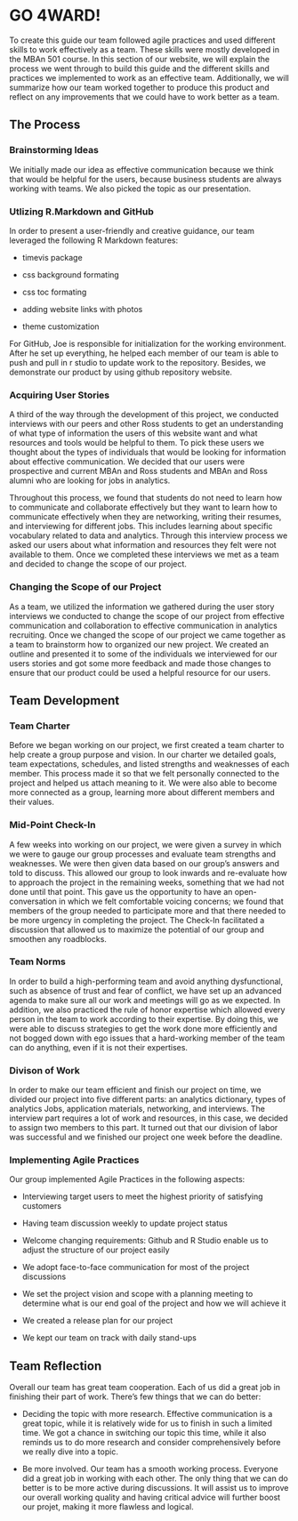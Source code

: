 # GO 4WARD!{#4}

To create this guide our team followed agile practices and used different skills to work effectively as a team. These skills were mostly developed in the MBAn 501 course. In this section of our website, we will explain the process we went through to build this guide and the different skills and practices we implemented to work as an effective team. Additionally, we will summarize how our team worked together to produce this product and reflect on any improvements that we could have to work better as a team. 

## The Process
### Brainstorming Ideas

We initially made our idea as effective communication because we think that would be helpful for the users, because business students are always working with teams. We also picked the topic as our presentation. 

### Utlizing R.Markdown and GitHub
In order to present a user-friendly and creative guidance, our team leveraged the following R Markdown features:

+ timevis package

+ css background formating

+ css toc formating

+ adding website links with photos

+ theme customization

For GitHub, Joe is responsible for initialization for the working environment. After he set up everything, he helped each member of our team is able to push and pull in r studio to update work to the repository. Besides, we demonstrate our product by using github repository website.

### Acquiring User Stories 
 A third of the way through the development of this project, we conducted interviews with our peers and other Ross students to get an understanding of what type of information the users of this website want and what resources and tools would be helpful to them. To pick these users we thought about the types of individuals that would be looking for information about effective communication. We decided that our users were prospective and current MBAn and Ross students and MBAn and Ross alumni who are looking for jobs in analytics. 
 
Throughout this process, we found that students do not need to learn how to communicate and collaborate effectively but they want to learn how to communicate effectively when they are networking, writing their resumes, and interviewing for different jobs. This includes learning about specific vocabulary related to data and analytics. Through this interview process we asked our users about what information and resources they felt were not available to them. Once we completed these interviews we met as a team and decided to change the scope of our project. 

### Changing the Scope of our Project 

As a team, we utilized the information we gathered during the user story interviews we conducted to change the scope of our project from effective communication and collaboration to effective communication in analytics recruiting. Once we changed the scope of our project we came together as a team to brainstorm how to organized our new project. We created an outline and presented it to some of the individuals we interviewed for our users stories and got some more feedback and made those changes to ensure that our product could be used a helpful resource for our users. 


## Team Development 
### Team Charter 

Before we began working on our project, we first created a team charter to help create a group purpose and vision. In our charter we detailed goals, team expectations, schedules, and listed strengths and weaknesses of each member. This process made it so that we felt personally connected to the project and helped us attach meaning to it. We were also able to become more connected as a group, learning more about different members and their values.

### Mid-Point Check-In

A few weeks into working on our project, we were given a survey in which we were to gauge our group processes and evaluate team strengths and weaknesses. We were then given data based on our group’s answers and told to discuss. This allowed our group to look inwards and re-evaluate how to approach the project in the remaining weeks, something that we had not done until that point. This gave us the opportunity to have an open-conversation in which we felt comfortable voicing concerns; we found that members of the group needed to participate more and that there needed to be more urgency in completing the project. The Check-In facilitated a discussion that allowed us to maximize the potential of our group and smoothen any roadblocks.

### Team Norms

In order to build a high-performing team and avoid anything dysfunctional, such as absence of trust and fear of conflict, we have set up an advanced agenda to make sure all our work and meetings will go as we expected. In addition, we also practiced the rule of honor expertise which allowed every person in the team to work according to their expertise. By doing this, we were able to discuss strategies to get the work done more efficiently and not bogged down with ego issues that a hard-working member of the team can do anything, even if it is not their expertises.

### Divison of Work 

In order to make our team efficient and finish our project on time, we divided our project into five different parts: an analytics dictionary, types of analytics Jobs, application materials, networking, and interviews. The interview part requires a lot of work and resources, in this case, we decided to assign two members to this part. It turned out that our division of labor was successful and we finished our project one week before the deadline.

### Implementing Agile Practices 

Our group implemented Agile Practices in the following aspects:

+ Interviewing target users to meet the highest priority of satisfying customers
  
+ Having team discussion weekly to update project status
  
+ Welcome changing requirements: Github and R Studio enable us to adjust the structure of our project easily
  
+ We adopt face-to-face communication for most of the project discussions

+ We set the project vision and scope with a planning meeting to determine what is our end goal of the project and how we will achieve it

+ We created a release plan for our project

+ We kept our team on track with daily stand-ups

## Team Reflection 

Overall our team has great team cooperation. Each of us did a great job in finishing their part of work. There’s few things that we can do better:
  
+ Deciding the topic with more research. Effective communication is a great topic, while it is relatively wide for us to finish in such a limited time. We got a chance in switching our topic this time, while it also reminds us to do more research and consider comprehensively before we really dive into a topic.
  
+ Be more involved. Our team has a smooth working process. Everyone did a great job in working with each other. The only thing that we can do better is to be more active during discussions. It will assist us to improve our overall working quality and having critical advice will further boost our projet, making it more flawless and logical. 







